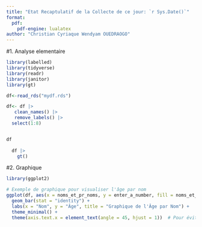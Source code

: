 ```yaml
---
title: "Etat Recaptulatif de la Collecte de ce jour: `r Sys.Date()`"
format:
  pdf:
    pdf-engine: lualatex
author: "Christian Cyriaque Wendyam OUEDRAOGO"
---
```




#1. Analyse elementaire
```r
library(labelled)
library(tidyverse)
library(readr)
library(janitor)
library(gt)

df<-read_rds("mydf.rds")

df<- df |>
   clean_names() |>
   remove_labels() |>
  select(1:8)


df
  
  df |>
    gt()
```






#2. Graphique 
```r
library(ggplot2)

# Exemple de graphique pour visualiser l'âge par nom
ggplot(df, aes(x = noms_et_pr_noms, y = enter_a_number, fill = noms_et_pr_noms)) +
  geom_bar(stat = "identity") +
  labs(x = "Nom", y = "Âge", title = "Graphique de l'Âge par Nom") +
  theme_minimal() +
  theme(axis.text.x = element_text(angle = 45, hjust = 1))  # Pour éviter que les noms soient trop longs
```

